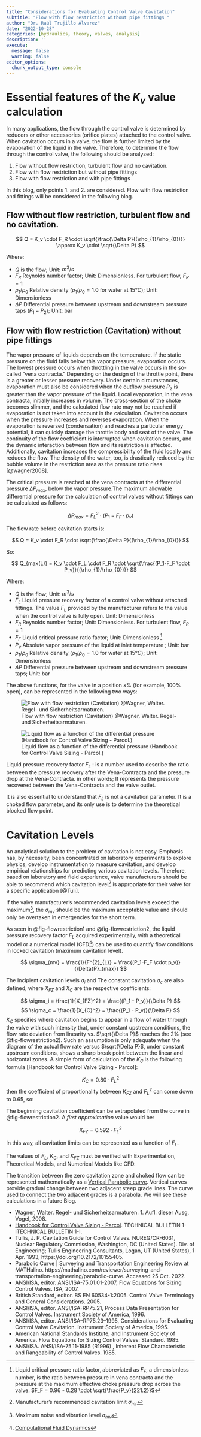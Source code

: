 ```yaml
---
title: "Considerations for Evaluating Control Valve Cavitation"
subtitle: "Flow with flow restriction without pipe fittings "
author: "Dr. Raúl Trujillo Álvarez"
date: "2022-10-28"
categories: [hydraulics, theory, valves, analysis]
description: ''
execute: 
  message: false
  warning: false
editor_options: 
  chunk_output_type: console
---
```


# Essential features of the $K_v$ value calculation

In many applications, the flow through the control valve is determined by reducers or other accessories (orifice plates) attached to the control valve. When cavitation occurs in a valve, the flow is further limited by the evaporation of the liquid in the valve. Therefore, to determine the flow through the control valve, the following should be analyzed:

1.  Flow without flow restriction, turbulent flow and no cavitation.
2.  Flow with flow restriction but without pipe fittings
3.  Flow with flow restriction and with pipe fittings

In this blog, only points 1. and 2. are considered. Flow with flow restriction and fittings will be considered in the following blog.

## Flow without flow restriction, turbulent flow and no cavitation.

$$
Q = K_v \cdot F_R \cdot \sqrt{\frac{\Delta P}{(\rho_{1}/\rho_{0})}} \approx  K_v \cdot \sqrt{\Delta P}
$$

Where:

-   $Q$ is the flow; Unit: $m^3/s$
-   $F_R$ Reynolds number factor; Unit: Dimensionless. For turbulent flow, $F_R = 1$
-   $\rho_{1}/\rho_{0}$ Relative density ($\rho_{1}/\rho_{0} = 1.0$ for water at $15°C$); Unit: Dimensionless
-   $\Delta P$ Differential pressure between upstream and downstream pressure taps $(P_1-P_2)$; Unit: bar

## Flow with flow restriction (Cavitation) without pipe fittings

The vapor pressure of liquids depends on the temperature. If the static pressure on the fluid falls below this vapor pressure, evaporation occurs. The lowest pressure occurs when throttling in the valve occurs in the so-called "vena contracta." Depending on the design of the throttle point, there is a greater or lesser pressure recovery. Under certain circumstances, evaporation must also be considered when the outflow pressure $P_2$ is greater than the vapor pressure of the liquid. Local evaporation, in the vena contracta, initially increases in volume. The cross-section of the choke becomes slimmer, and the calculated flow rate may not be reached if evaporation is not taken into account in the calculation. Cavitation occurs when the pressure increases and reverses evaporation. When the evaporation is reversed (condensation) and reaches a particular energy potential, it can quickly damage the throttle body and seat of the valve. The continuity of the flow coefficient is interrupted when cavitation occurs, and the dynamic interaction between flow and its restriction is affected. Additionally, cavitation increases the compressibility of the fluid locally and reduces the flow. The density of the water, too, is drastically reduced by the bubble volume in the restriction area as the pressure ratio rises \[\@wagner2008\].

The critical pressure is reached at the vena contracta at the differential pressure $\Delta{P}_{max}$, below the vapor pressure.The maximum allowable differential pressure for the calculation of control valves without fittings can be calculated as follows:

$$
\Delta{P}_{max}=F^{2}_{L} \cdot (P_1-F_F \cdot p_v)
$$

The flow rate before cavitation starts is:

$$
Q = K_v \cdot F_R \cdot \sqrt{\frac{\Delta P}{(\rho_{1}/\rho_{0})}}
$$

So:

$$
Q_{max(L)} = K_v \cdot F_L \cdot F_R \cdot \sqrt{\frac{(P_1-F_F \cdot P_v)}{(\rho_{1}/\rho_{0})}}
$$

Where:

-   $Q$ is the flow; Unit: $m^3/s$
-   $F_L$ Liquid pressure recovery factor of a control valve without attached fittings. The value $F_L$ provided by the manufacturer refers to the value when the control valve is fully open. Unit: Dimensionless
-   $F_R$ Reynolds number factor; Unit: Dimensionless. For turbulent flow, $F_R = 1$
-   $F_F$ Liquid critical pressure ratio factor; Unit: Dimensionless [^4]
-   $P_v$ Absolute vapor pressure of the liquid at inlet temperature ; Unit: bar
-   $\rho_{1}/\rho_{0}$ Relative density ($\rho_{1}/\rho_{0} = 1.0$ for water at $15°C$); Unit: Dimensionless
-   $\Delta P$ Differential pressure between upstream and downstream pressure taps; Unit: bar

The above functions, for the valve in a position $x\%$ (for example, $100\%$ open), can be represented in the following two ways:

![Flow with flow restriction (Cavitation) @Wagner, Walter. Regel- und Sicherheitsarmaturen.](Flow_with_restriction_01.png){#fig-flowrestriction1}

![Liquid flow as a function of the differential pressure (Handbook for Control Valve Sizing - Parcol.)](Flow_with_restriction_02.png){#fig-flowrestriction2}

::: callout-note
Liquid pressure recovery factor $F_L$ : is a number used to describe the ratio between the pressure recovery after the Vena-Contracta and the pressure drop at the Vena-Contracta. in other words; It represents the pressure recovered between the Vena-Contracta and the valve outlet.

It is also essential to understand that $F_L$ is not a cavitation parameter. It is a choked flow parameter, and its only use is to determine the theoretical blocked flow point.
:::

# Cavitation Levels

An analytical solution to the problem of cavitation is not easy. Emphasis has, by necessity, been concentrated on laboratory experiments to explore physics, develop instrumentation to measure cavitation, and develop empirical relationships for predicting various cavitation levels. Therefore, based on laboratory and field experience, valve manufacturers should be able to recommend which cavitation level[^1] is appropriate for their valve for a specific application [@Tuli].

If the valve manufacturer's recommended cavitation levels exceed the maximum[^2], the $\sigma_{mv}$ should be the maximum acceptable value and should only be overtaken in emergencies for the short term.

As seen in @fig-flowrestriction1 and @fig-flowrestriction2, the liquid pressure recovery factor $F_L$ acquired experimentally, with a theoretical model or a numerical model (CFD[^3]) can be used to quantify flow conditions in locked cavitation (maximum cavitation level).

$$
\sigma_{mv} = \frac{1}{F^{2}_{L}} = \frac{(P_1-F_F \cdot p_v)}{\Delta{P}_{max}}
$$

The Incipient cavitation levels $\sigma_{i}$ and The constant cavitation $\sigma_{c}$ are also defined, where $X_{FZ}$ and $X_{C}$ are the respective coefficients:

$$
\sigma_i =  \frac{1}{X_{FZ}^2} = \frac{(P_1 - P_v)}{\Delta P} 
$$ $$
\sigma_c = \frac{1}{X_{C}^2} = \frac{(P_1 - P_v)}{\Delta P} 
$$ $K_C$ specifies where cavitation begins to appear in a flow of water through the valve with such intensity that, under constant upstream conditions, the flow rate deviation from linearity vs. $\sqrt{\Delta P}$ reaches the $2\%$ (see @fig-flowrestriction2). Such an assumption is only adequate when the diagram of the actual flow rate versus $\sqrt{\Delta P}$, under constant upstream conditions, shows a sharp break point between the linear and horizontal zones. A simple form of calculation of the $K_C$ is the following formula \[Handbook for Control Valve Sizing - Parcol\]:

$$
K_C = 0.80 \cdot F_L^2
$$ then the coefficient of proportionality between $K_{FZ}$ and $F_L^2$ can come down to $0.65$, so:

The beginning cavitation coefficient can be extrapolated from the curve in @fig-flowrestriction2. A *first approximation* value would be:

$$
K_{FZ} = 0.592 \cdot F_L^2
$$ 

In this way, all cavitation limits can be represented as a function of $F_L$.

::: callout-important
The values of $F_L$, $K_C$, and $K_{FZ}$ must be verified with Experimentation, Theoretical Models, and Numerical Models like CFD.
:::

::: callout-note
The transition between the zero cavitation zone and choked flow can be represented mathematically as a [Vertical Parabolic curve](https://mathalino.com/reviewer/surveying-and-transportation-engineering/parabolic-curve#:~:text=Vertical%20Parabolic%20Curve&text=which%20is%20interpreted%20as%20rate,rate%20of%20change%20of%20slope.&text=L%20%3D%20length%20of%20parabolic%20curve,corresponds%20to%20the%20plan%20distance.). Vertical curves provide gradual change between two adjacent steep grade lines. The curve used to connect the two adjacent grades is a parabola. We will see these calculations in a future Blog.
:::

::: {#refs}
-   Wagner, Walter. Regel- und Sicherheitsarmaturen. 1. Aufl. dieser Ausg, Vogel, 2008.
-   [Handbook for Control Valve Sizing - Parcol](https://www.parcol.com/docs/ACA0101_gb.pdf). TECHNICAL BULLETIN 1-ITECHNICAL BULLETIN 1-I.
-   Tullis, J. P. Cavitation Guide for Control Valves. NUREG/CR-6031, Nuclear Regulatory Commission, Washington, DC (United States). Div. of Engineering; Tullis Engineering Consultants, Logan, UT (United States), 1 Apr. 1993, https://doi.org/10.2172/10155405.
- Parabolic Curve | Surveying and Transportation Engineering Review at MATHalino. https://mathalino.com/reviewer/surveying-and-transportation-engineering/parabolic-curve. Accessed 25 Oct. 2022.
-   ANSI/ISA, editor. ANSI/ISA-75.01.01-2007, Flow Equations for Sizing Control Valves. ISA, 2007.
-   British Standard, editor. BS EN 60534-1:2005. Control Valve Terminology and General Considerations. 2005.
-   ANSI/ISA, editor. ANSI/ISA-RP75.21, Process Data Presentation for Control Valves. Instrument Society of America, 1996.
-   ANSI/ISA, editor. ANSI/ISA--RP75.23--1995, Considerations for Evaluating Control Valve Cavitation. Instrument Society of America, 1995.
-   American National Standards Institute, and Instrument Society of America. Flow Equations for Sizing Control Valves: Standard. 1985.
-   ANSI/ISA. ANSI/ISA-75.11-1985 (R1996) , Inherent Flow Characteristic and Rangeability of Control Valves. 1985.
:::

[^1]: Manufacturer's recommended cavitation limit $\sigma_{mr}$
[^2]: Maximum noise and vibration level $\sigma_{mv}$
[^3]: [Computational Fluid Dynamics](https://en.wikipedia.org/wiki/Computational_fluid_dynamics)
[^4]: Liquid critical pressure ratio factor, abbreviated as $F_F$, a dimensionless number, is the ratio between pressure in vena contracta and the pressure at the maximum effective choke pressure drop across the valve. $F_F = 0.96 - 0.28 \cdot \sqrt{\frac{P_v}{221.2}}$
